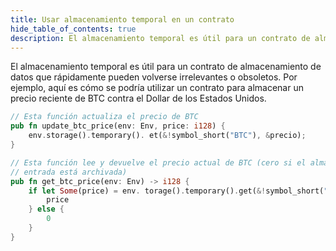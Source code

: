 ```yaml
---
title: Usar almacenamiento temporal en un contrato
hide_table_of_contents: true
description: El almacenamiento temporal es útil para un contrato de almacenamiento de datos que rápidamente pueden volverse irrelevantes o obsoletos.
---
```


El almacenamiento temporal es útil para un contrato de almacenamiento de datos que rápidamente pueden volverse irrelevantes o obsoletos. Por ejemplo, aquí es cómo se podría utilizar un contrato para almacenar un precio reciente de BTC contra el Dollar de los Estados Unidos.

```rust
// Esta función actualiza el precio de BTC
pub fn update_btc_price(env: Env, price: i128) {
    env.storage().temporary(). et(&!symbol_short("BTC"), &precio);
}

// Esta función lee y devuelve el precio actual de BTC (cero si el almacenamiento
// entrada está archivada)
pub fn get_btc_price(env: Env) -> i128 {
    if let Some(price) = env. torage().temporary().get(&!symbol_short("BTC")) {
        price
    } else {
        0
    }
}
```
